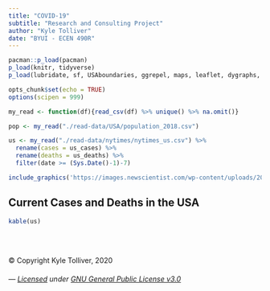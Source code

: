 ```yaml
---
title: "COVID-19"
subtitle: "Research and Consulting Project"
author: "Kyle Tolliver"
date: "BYUI - ECEN 490R"
---
```


```r
pacman::p_load(pacman)
p_load(knitr, tidyverse)
p_load(lubridate, sf, USAboundaries, ggrepel, maps, leaflet, dygraphs, data.table, DT)

opts_chunk$set(echo = TRUE)
options(scipen = 999)

my_read <- function(df){read_csv(df) %>% unique() %>% na.omit()}

pop <- my_read("./read-data/USA/population_2018.csv")

us <- my_read("./read-data/nytimes/nytimes_us.csv") %>% 
  rename(cases = us_cases) %>% 
  rename(deaths = us_deaths) %>% 
  filter(date >= (Sys.Date()-1)-7) 
```

```r
include_graphics('https://images.newscientist.com/wp-content/uploads/2020/02/11165812/c0481846-wuhan_novel_coronavirus_illustration-spl.jpg')
```

## Current Cases and Deaths in the USA

```r
kable(us)
```


<br /> <br />

© Copyright Kyle Tolliver, 2020

###### *--- [Licensed](https://github.com/BYUI-COVID/BYUI-COVID.github.io/blob/master/LICENSE) under [GNU General Public License v3.0](./site_libs/LICENSE.txt) *
